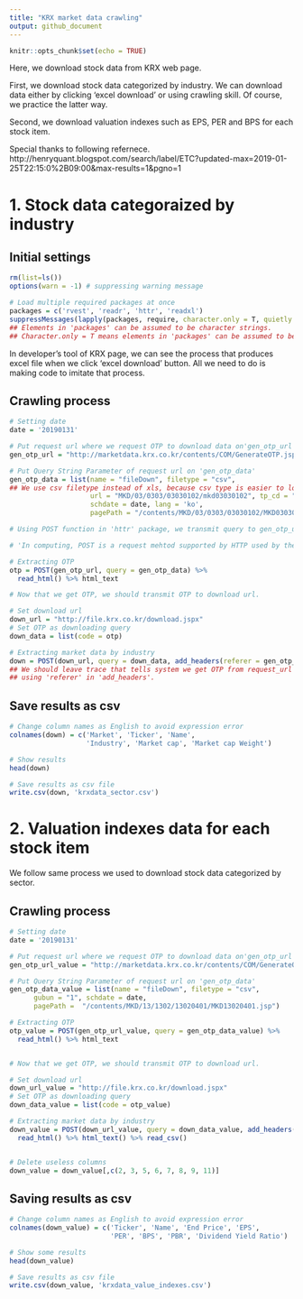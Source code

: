 ```yaml
---
title: "KRX market data crawling"
output: github_document
---
```


```r
knitr::opts_chunk$set(echo = TRUE)
```

Here, we download stock data from KRX web page.

First, we download stock data categorized by industry. We can download data either by clicking 'excel download' or using crawling skill. Of course, we practice the latter way.

Second, we download valuation indexes such as EPS, PER and BPS for each stock item.

Special thanks to following refernece.
http://henryquant.blogspot.com/search/label/ETC?updated-max=2019-01-25T22:15:0%2B09:00&max-results=1&pgno=1


# 1. Stock data categoraized by industry

## Initial settings
```r
rm(list=ls())
options(warn = -1) # suppressing warning message

# Load multiple required packages at once
packages = c('rvest', 'readr', 'httr', 'readxl')
suppressMessages(lapply(packages, require, character.only = T, quietly = TRUE))
## Elements in 'packages' can be assumed to be character strings.
## Character.only = T means elements in 'packages' can be assumed to be character stirngs.
```

In developer's tool of KRX page, we can see the process that produces excel file when we click 'excel download' button. All we need to do is making code to imitate that process. 

## Crawling process
```r
# Setting date
date = '20190131'

# Put request url where we request OTP to download data on'gen_otp_url'
gen_otp_url = "http://marketdata.krx.co.kr/contents/COM/GenerateOTP.jspx?"

# Put Query String Parameter of request url on 'gen_otp_data'
gen_otp_data = list(name = "fileDown", filetype = "csv", 
## We use csv filetype instead of xls, because csv type is easier to load than xls type.
                    url = "MKD/03/0303/03030102/mkd03030102", tp_cd = "ALL",
                    schdate = date, lang = 'ko',
                    pagePath = "/contents/MKD/03/0303/03030102/MKD03030102.jsp")

# Using POST function in 'httr' package, we transmit query to gen_otp_url so that we can extract OTP by html_text.

# 'In computing, POST is a request mehtod supported by HTTP used by the World Wide Web. By design, the POST request mehtod requests that a web sever accepts the data enclosed in the body of the request mesage, most likely for storing it.' by Wikipedia 

# Extracting OTP
otp = POST(gen_otp_url, query = gen_otp_data) %>%
  read_html() %>% html_text

# Now that we get OTP, we should transmit OTP to download url.

# Set download url
down_url = "http://file.krx.co.kr/download.jspx"
# Set OTP as downloading query 
down_data = list(code = otp)

# Extracting market data by industry 
down = POST(down_url, query = down_data, add_headers(referer = gen_otp_url)) %>% read_html() %>% html_text() %>% read_csv() 
## We should leave trace that tells system we get OTP from request_url by
## using 'referer' in 'add_headers'. 
```

## Save results as csv
```r
# Change column names as English to avoid expression error
colnames(down) = c('Market', 'Ticker', 'Name',
                   'Industry', 'Market cap', 'Market cap Weight')

# Show results
head(down)

# Save results as csv file
write.csv(down, 'krxdata_sector.csv')
```

# 2. Valuation indexes data for each stock item 

We follow same process we used to download stock data categorized by sector.

## Crawling process
```r
# Setting date
date = '20190131'

# Put request url where we request OTP to download data on'gen_otp_url'
gen_otp_url_value = "http://marketdata.krx.co.kr/contents/COM/GenerateOTP.jspx?"

# Put Query String Parameter of request url on 'gen_otp_data'
gen_otp_data_value = list(name = "fileDown", filetype = "csv",                     url = "MKD/13/1302/13020401/mkd13020401", market_gubun = "ALL",
      gubun = "1", schdate = date,
      pagePath =  "/contents/MKD/13/1302/13020401/MKD13020401.jsp")

# Extracting OTP
otp_value = POST(gen_otp_url_value, query = gen_otp_data_value) %>%
  read_html() %>% html_text


# Now that we get OTP, we should transmit OTP to download url.

# Set download url
down_url_value = "http://file.krx.co.kr/download.jspx"
# Set OTP as downloading query 
down_data_value = list(code = otp_value)

# Extracting market data by industry 
down_value = POST(down_url_value, query = down_data_value, add_headers(referer = gen_otp_url_value)) %>%
  read_html() %>% html_text() %>% read_csv() 


# Delete useless columns 
down_value = down_value[,c(2, 3, 5, 6, 7, 8, 9, 11)]
```

## Saving results as csv
```r
# Change column names as English to avoid expression error
colnames(down_value) = c('Ticker', 'Name', 'End Price', 'EPS',
                         'PER', 'BPS', 'PBR', 'Dividend Yield Ratio')

# Show some results
head(down_value)

# Save results as csv file
write.csv(down_value, 'krxdata_value_indexes.csv')
```










